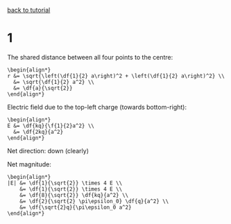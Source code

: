 [back to tutorial](/work/PC1432/t1)

# 1

The shared distance between all four points to the centre:
```
\begin{align*}
r &= \sqrt{\left(\df{1}{2} a\right)^2 + \left(\df{1}{2} a\right)^2} \\
  &= \sqrt{\df{1}{2} a^2} \\
  &= \df{a}{\sqrt{2}}
\end{align*}
```

Electric field due to the top-left charge (towards bottom-right):
```
\begin{align*}
E &= \df{kq}{\f{1}{2}a^2} \\
  &= \df{2kq}{a^2}
\end{align*}
```

Net direction: down (clearly)

Net magnitude:
```
\begin{align*}
|E| &= \df{1}{\sqrt{2}} \times 4 E \\
    &= \df{1}{\sqrt{2}} \times 4 E \\
    &= \df{8}{\sqrt{2}} \df{kq}{a^2} \\
    &= \df{2}{\sqrt{2} \pi\epsilon_0} \df{q}{a^2} \\
    &= \df{\sqrt{2}q}{\pi\epsilon_0 a^2}
\end{align*}
```
